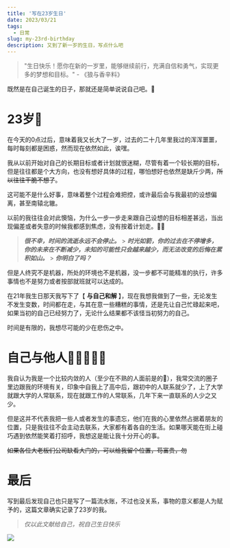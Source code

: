 ```yaml
---
title: '写在23岁生日'
date: 2023/03/21
tags:
  - 日常
slug: my-23rd-birthday
description: 又到了新一岁的生日，写点什么吧
---
```


> "生日快乐！愿你在新的一岁里，能够继续前行，充满自信和勇气，实现更多的梦想和目标。" - 《狼与香辛料》

既然是在自己诞生的日子，那就还是简单说说自己吧。📖

# 23岁🎂

在今天的0点过后，意味着我又长大了一岁，过去的二十几年里我过的浑浑噩噩，每时每刻都是困惑，然而现在依然如此，诶嘿。

我从以前开始对自己的长期目标或者计划就很迷糊，尽管有着一个较长期的目标，但是往往都是个大方向，也没有想好具体的过程，哪怕想好也依然是缺斤少两，<del>所以往往干脆不想了</del>。

这可能不是什么好事，意味着整个过程会难把控，或许最后会与我最初的设想偏离，甚至南辕北辙。

以前的我往往会对此懊恼，为什么一步一步走来跟自己设想的目标相差甚远，当出现偏差或者失意的时候我都感到焦虑，没有按着计划走。😶‍🌫️

> **_很不幸，时间的流逝永远不会停止。_** > **_时光如箭，你的过去在不停增多，你的未来在不断减少，未知的可能性只会越来越少，而无法改变的后悔在累积如山。_** > **_你明白了吗？_**

但是人终究不是机器，所处的环境也不是机器，没一步都不可能精准的执行，许多事情也不是努力或者按部就班就可以达成的。

在21年我生日那天我写下了【 **与自己和解** 】，现在我想我做到了一些，无论发生不发生变数，时间都在走，与其在意一些糟糕的事情，还是先让自己忙碌起来吧，如果当初的自己已经努力了，无论什么结果都不该怪当初努力的自己。

时间是有限的，我想尽可能的少在悲伤之中。

# 自己与他人🧑🏻‍🤝‍🧑🏻

我自认为我是一个比较内敛的人（至少在不熟的人面前是的🐶），我常交流的圈子里边跟我的环境有关，印象中自我上了高中后，跟初中的人联系就少了，上了大学就跟大学的人常联系，现在就跟工作的人常联系，几年下来一直联系的人少之又少。

但是这并不代表我把一些人或者发生的事遗忘，他们在我的心里依然占据着朋友的位置，只是我往往不会主动去联系，大家都有着各自的生活。如果哪天能在街上碰巧遇到依然能笑着打招呼，我想这是能让我十分开心的事。

<del>如果各位大老板们公司缺看大门的，可以给我留个位置，苟富贵，勿</del>

# 最后

写到最后发现自己也只是写了一篇流水账，不过也没关系，事物的意义都是人为赋予的，这篇文章确实记录了23岁的我。

> _仅以此文献给自己，祝自己生日快乐_

![](/postImg/my-23rd-birthday/mom_me.jpg)
